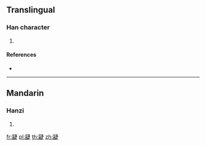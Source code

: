 {{character info/new}}
==Translingual==

===Han character===
{{Han char|rn=102|rad=田|as=11|sn=16|four=25681|canj=VWJLO|ids=⿰甾疌}}

# {{defn|Han|sort=田11}}

====References====
* {{Han ref|kx=0766.120|dkj=21933|dj=1176.220|hdz=42552.130|uh=7580|ud=30080|bh=EA6A|bd=60010}}

----

==Mandarin==

===Hanzi===
{{cmn-hanzi|pin=[[chā]] ([[cha1]])|wg=ch'a<sup>1</sup>}}

# {{defn|lang=cmn|sort=田11}}

[[fr:疀]]
[[pl:疀]]
[[th:疀]]
[[zh:疀]]